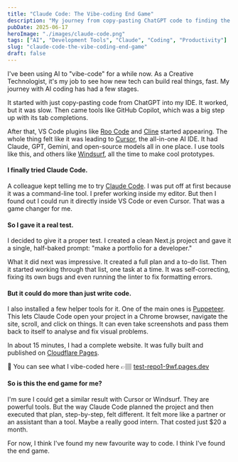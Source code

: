 ```yaml
---
title: "Claude Code: The Vibe-coding End Game"
description: "My journey from copy-pasting ChatGPT code to finding the ultimate AI coding partner. Claude Code's methodical approach feels more like a partner than a tool."
pubDate: 2025-06-17
heroImage: "./images/claude-code.png"
tags: ["AI", "Development Tools", "Claude", "Coding", "Productivity"]
slug: "claude-code-the-vibe-coding-end-game"
draft: false
---
```


I've been using AI to "vibe-code" for a while now. As a Creative Technologist, it's my job to see how new tech can build real things, fast. My journey with AI coding has had a few stages.

It started with just copy-pasting code from ChatGPT into my IDE. It worked, but it was slow. Then came tools like GitHub Copilot, which was a big step up with its tab completions.

After that, VS Code plugins like [Roo Code](https://marketplace.visualstudio.com/items?itemName=RooVeterinaryInc.roo-code) and [Cline](https://marketplace.visualstudio.com/items?itemName=saoudrizwan.claude-dev) started appearing. The whole thing felt like it was leading to [Cursor](https://cursor.sh), the all-in-one AI IDE. It had Claude, GPT, Gemini, and open-source models all in one place. I use tools like this, and others like [Windsurf](https://codeium.com/windsurf), all the time to make cool prototypes.

#### I finally tried Claude Code.

A colleague kept telling me to try [Claude Code](https://claude.ai/code). I was put off at first because it was a command-line tool. I prefer working inside my editor. But then I found out I could run it directly inside VS Code or even Cursor. That was a game changer for me.

#### So I gave it a real test.

I decided to give it a proper test. I created a clean Next.js project and gave it a single, half-baked prompt: "make a portfolio for a developer."

What it did next was impressive. It created a full plan and a to-do list. Then it started working through that list, one task at a time. It was self-correcting, fixing its own bugs and even running the linter to fix formatting errors.

#### But it could do more than just write code.

I also installed a few helper tools for it. One of the main ones is [Puppeteer](https://github.com/merajmehrabi/puppeteer-mcp-server). This lets Claude Code open your project in a Chrome browser, navigate the site, scroll, and click on things. It can even take screenshots and pass them back to itself to analyse and fix visual problems.

In about 15 minutes, I had a complete website. It was fully built and published on [Cloudflare Pages](https://pages.cloudflare.com/).

🔗 You can see what I vibe-coded here 👉🏽 [test-repo1-9wf.pages.dev](https://test-repo1-9wf.pages.dev/)

#### So is this the end game for me?

I'm sure I could get a similar result with Cursor or Windsurf. They are powerful tools. But the way Claude Code planned the project and then executed that plan, step-by-step, felt different. It felt more like a partner or an assistant than a tool. Maybe a really good intern. That costed just $20 a month.

For now, I think I've found my new favourite way to code. I think I've found the end game.
